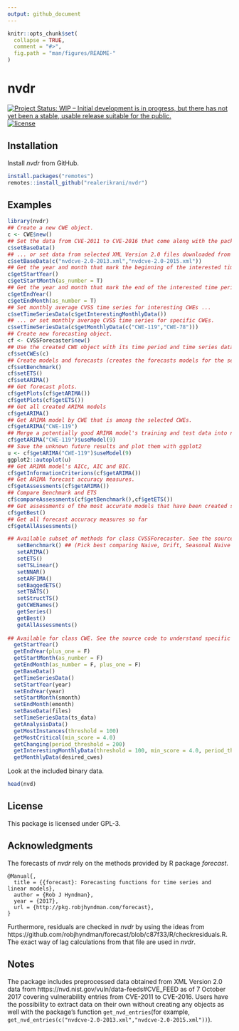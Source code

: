 ```yaml
---
output: github_document
---
```


<!--
---
output:
   html_document:
     self_contained: no
---
-->

<!-- README.md is generated from README.Rmd. Please edit that file -->

```r
knitr::opts_chunk$set(
  collapse = TRUE,
  comment = "#>",
  fig.path = "man/figures/README-"
)
```
# nvdr

[![Project Status: WIP – Initial development is in progress, but there has not yet been a stable, usable release suitable for the public.](http://www.repostatus.org/badges/latest/wip.svg)](http://www.repostatus.org/#wip)
[![license](https://img.shields.io/badge/license-GPL--3-blue.svg)](https://www.gnu.org/licenses/gpl-3.0.en.html)

## Installation

Install *nvdr* from GitHub.
```r
install.packages("remotes")
remotes::install_github("realerikrani/nvdr")
```

## Examples

```r
library(nvdr)
## Create a new CWE object.
c <- CWE$new()
## Set the data from CVE-2011 to CVE-2016 that come along with the package ...
c$setBaseData()
## ... or set data from selected XML Version 2.0 files downloaded from https://nvd.nist.gov/vuln/data-feeds#CVE_FEED .
c$setBaseData(c("nvdcve-2.0-2013.xml","nvdcve-2.0-2015.xml"))
## Get the year and month that mark the beginning of the interested time period.
c$getStartYear()
c$getStartMonth(as_number = T)
## Get the year and month that mark the end of the interested time period. See how to change the end and start at the end of the README.
c$getEndYear()
c$getEndMonth(as_number = T)
## Set monthly average CVSS time series for interesting CWEs ...
c$setTimeSeriesData(c$getInterestingMonthlyData())
## ... or set monthly average CVSS time series for specific CWEs.
c$setTimeSeriesData(c$getMonthlyData(c("CWE-119","CWE-78")))
## Create new forecasting object.
cf <- CVSSForecaster$new()
## Use the created CWE object with its time period and time series data.
cf$setCWEs(c)
## Create models and forecasts (creates the forecasts models for the selected CWEs' time series and measures the accuracy).
cf$setBenchmark()
cf$setETS()
cf$setARIMA()
## Get forecast plots.
cf$getPlots(cf$getARIMA())
cf$getPlots(cf$getETS())
## Get all created ARIMA models
cf$getARIMA()
## Get ARIMA model by CWE that is among the selected CWEs.
cf$getARIMA("CWE-119")
## Merge a potentially good ARIMA model's training and test data into new training data for forecasts of the unknown future of 9 months.
cf$getARIMA("CWE-119")$useModel(9)
## Save the unknown future results and plot them with ggplot2
u <- cf$getARIMA("CWE-119")$useModel(9)
ggplot2::autoplot(u)
## Get ARIMA model's AICc, AIC and BIC.
cf$getInformationCriterions(cf$getARIMA())
## Get ARIMA forecast accuracy measures.
cf$getAssessments(cf$getARIMA())
## Compare Benchmark and ETS
cf$compareAssessments(cf$getBenchmark(),cf$getETS())
## Get assessments of the most accurate models that have been created so far for each CWE
cf$getBest()
## Get all forecast accuracy measures so far
cf$getAllAssessments()

## Available subset of methods for class CVSSForecaster. See the source code to understand specific use cases.
   setBenchmark() ## (Pick best comparing Naive, Drift, Seasonal Naive and Mean).
   setARIMA()
   setETS()
   setTSLinear()
   setNNAR()
   setARFIMA()
   setBaggedETS()
   setTBATS()
   setStructTS()
   getCWENames()
   getSeries()
   getBest()
   getAllAssessments()
   
## Available for class CWE. See the source code to understand specific use cases.
  getStartYear()
  getEndYear(plus_one = F)
  getStartMonth(as_number = F)
  getEndMonth(as_number = F, plus_one = F)
  getBaseData()
  getTimeSeriesData()
  setStartYear(year)
  setEndYear(year)
  setStartMonth(smonth)
  setEndMonth(emonth)
  setBaseData(files)
  setTimeSeriesData(ts_data)
  getAnalysisData()
  getMostInstances(threshold = 100)
  getMostCritical(min_score = 4.0)
  getChanging(period_threshold = 200)
  getInterestingMonthlyData(threshold = 100, min_score = 4.0, period_threshold = 200, as_monthly_ts = T)
  getMonthlyData(desired_cwes)
```

Look at the included binary data.
```r
head(nvd)
```

## License
This package is licensed under GPL-3.

## Acknowledgments
The forecasts of *nvdr* rely on the methods provided by R package *forecast*.
```
@Manual{,
  title = {{forecast}: Forecasting functions for time series and linear models},
  author = {Rob J Hyndman},
  year = {2017},
  url = {http://pkg.robjhyndman.com/forecast},
}
```
Furthermore, residuals are checked in *nvdr* by using the ideas from https://github.com/robjhyndman/forecast/blob/c87f33/R/checkresiduals.R. The
exact way of lag calculations from that file are used in *nvdr*.

## Notes
The package includes preprocessed data obtained from XML Version 2.0 data from https://nvd.nist.gov/vuln/data-feeds#CVE_FEED as of 7 October 2017 covering vulnerability entries from CVE-2011 to CVE-2016. Users have the possibility to extract data on their own without creating any objects as well with the package's function ``get_nvd_entries``(for example,  ``get_nvd_entries(c("nvdcve-2.0-2013.xml","nvdcve-2.0-2015.xml"))``).
